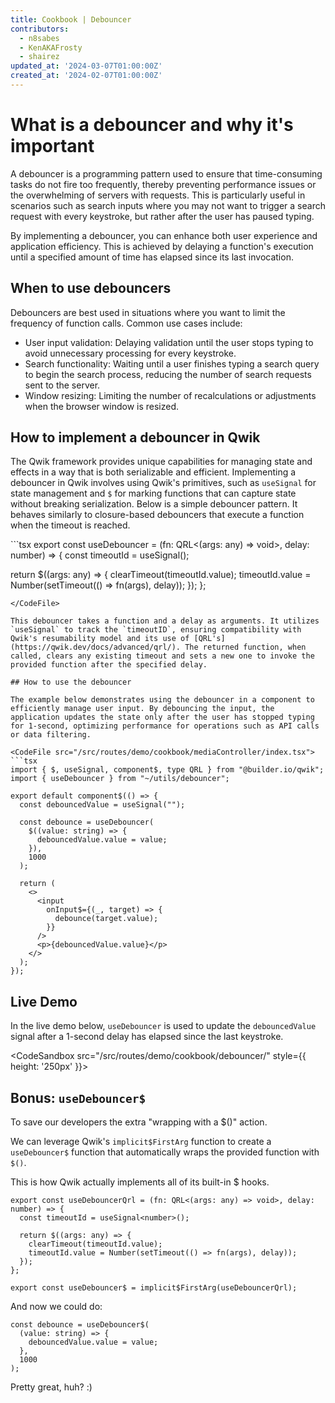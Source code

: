 ```yaml
---
title: Cookbook | Debouncer
contributors:
  - n8sabes
  - KenAKAFrosty
  - shairez
updated_at: '2024-03-07T01:00:00Z'
created_at: '2024-02-07T01:00:00Z'
---
```



# What is a debouncer and why it's important

A debouncer is a programming pattern used to ensure that time-consuming tasks do not fire too frequently, thereby preventing performance issues or the overwhelming of servers with requests. This is particularly useful in scenarios such as search inputs where you may not want to trigger a search request with every keystroke, but rather after the user has paused typing. 

By implementing a debouncer, you can enhance both user experience and application efficiency. This is achieved by delaying a function's execution until a specified amount of time has elapsed since its last invocation.


## When to use debouncers

Debouncers are best used in situations where you want to limit the frequency of function calls. Common use cases include:

- User input validation: Delaying validation until the user stops typing to avoid unnecessary processing for every keystroke.
- Search functionality: Waiting until a user finishes typing a search query to begin the search process, reducing the number of search requests sent to the server.
- Window resizing: Limiting the number of recalculations or adjustments when the browser window is resized.

## How to implement a debouncer in Qwik

The Qwik framework provides unique capabilities for managing state and effects in a way that is both serializable and efficient. Implementing a debouncer in Qwik involves using Qwik's primitives, such as `useSignal` for state management and `$` for marking functions that can capture state without breaking serialization. Below is a simple debouncer pattern. It behaves similarly to closure-based debouncers that execute a function when the timeout is reached.

<CodeFile src="/src/routes/demo/cookbook/mediaController/index.tsx">
```tsx
export const useDebouncer = (fn: QRL<(args: any) => void>, delay: number) => {
  const timeoutId = useSignal<number>();

  return $((args: any) => {
    clearTimeout(timeoutId.value);
    timeoutId.value = Number(setTimeout(() => fn(args), delay));
  });
};
```
</CodeFile>

This debouncer takes a function and a delay as arguments. It utilizes `useSignal` to track the `timeoutID`, ensuring compatibility with Qwik's resumability model and its use of [QRL's](https://qwik.dev/docs/advanced/qrl/). The returned function, when called, clears any existing timeout and sets a new one to invoke the provided function after the specified delay.

## How to use the debouncer

The example below demonstrates using the debouncer in a component to efficiently manage user input. By debouncing the input, the application updates the state only after the user has stopped typing for 1-second, optimizing performance for operations such as API calls or data filtering.

<CodeFile src="/src/routes/demo/cookbook/mediaController/index.tsx">
```tsx
import { $, useSignal, component$, type QRL } from "@builder.io/qwik";
import { useDebouncer } from "~/utils/debouncer";

export default component$(() => {
  const debouncedValue = useSignal("");

  const debounce = useDebouncer(
    $((value: string) => {
      debouncedValue.value = value;
    }),
    1000
  );

  return (
    <>
      <input
        onInput$={(_, target) => {
          debounce(target.value);
        }}
      />
      <p>{debouncedValue.value}</p>
    </>
  );
});
```
</CodeFile>

## Live Demo

In the live demo below, `useDebouncer` is used to update the `debouncedValue` signal after a 1-second delay has elapsed since the last keystroke.

<CodeSandbox src="/src/routes/demo/cookbook/debouncer/"  style={{ height: '250px' }}>
</CodeSandbox>

## Bonus: `useDebouncer$`

To save our developers the extra "wrapping with a $()" action.

We can leverage Qwik's `implicit$FirstArg` function to create a `useDebouncer$` function that automatically wraps the provided function with `$()`.

This is how Qwik actually implements all of its built-in $ hooks.

```tsx
export const useDebouncerQrl = (fn: QRL<(args: any) => void>, delay: number) => {
  const timeoutId = useSignal<number>();

  return $((args: any) => {
    clearTimeout(timeoutId.value);
    timeoutId.value = Number(setTimeout(() => fn(args), delay));
  });
};

export const useDebouncer$ = implicit$FirstArg(useDebouncerQrl);
```

And now we could do:

```tsx
const debounce = useDebouncer$(
  (value: string) => {
    debouncedValue.value = value;
  },
  1000
);
```

Pretty great, huh? :)


